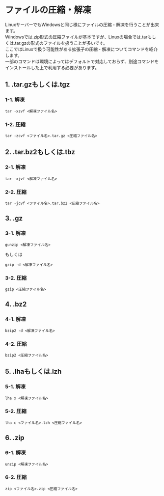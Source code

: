 # ファイルの圧縮・解凍
LinuxサーバーでもWindowsと同じ様にファイルの圧縮・解凍を行うことが出来ます。  
Windowsでは.zip形式の圧縮ファイルが基本ですが、Linuxの場合では.tarもしくは.tar.gzの形式のファイルを扱うことが多いです。  
ここではLinuxで扱う可能性がある拡張子の圧縮・解凍についてコマンドを紹介します。  
一部のコマンドは環境によってはデフォルトで対応しておらず、別途コマンドをインストールした上で利用する必要があります。

## 1. .tar.gzもしくは.tgz
### 1-1. 解凍
```shell
tar -xzvf <解凍ファイル名>
```
### 1-2. 圧縮
```shell
tar -zcvf <ファイル名>.tar.gz <圧縮ファイル名>
```
## 2. .tar.bz2もしくは.tbz
### 2-1. 解凍
```shell
tar -xjvf <解凍ファイル名>
```
### 2-2. 圧縮
```shell
tar -jcvf <ファイル名>.tar.bz2 <圧縮ファイル名>
```
## 3. .gz
### 3-1. 解凍
```shell
gunzip <解凍ファイル名>
```
もしくは
```shell
gzip -d <解凍ファイル名>
```
### 3-2. 圧縮
```shell
gzip <圧縮ファイル名>
```
## 4. .bz2
### 4-1. 解凍
```shell
bzip2 -d <解凍ファイル名>
```
### 4-2. 圧縮
```shell
bzip2 <圧縮ファイル名>
```
## 5. .lhaもしくは.lzh
### 5-1. 解凍
```shell
lha x <解凍ファイル名>
```
### 5-2. 圧縮
```shell
lha c <ファイル名>.lzh <圧縮ファイル名>
```
## 6. .zip
### 6-1. 解凍
```shell
unzip <解凍ファイル名>
```
### 6-2. 圧縮
```shell
zip <ファイル名>.zip <圧縮ファイル名>
```